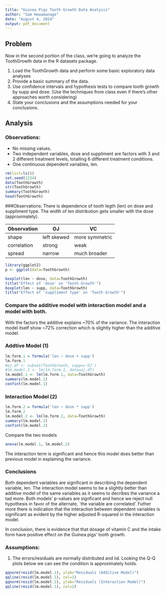 ```yaml
---
title: "Guinea Pigs Tooth Growth Data Analysis"
author: "Sam Hewamanage"
date: "August 4, 2014"
output: pdf_document
---
```


## Problem
Now in the second portion of the class, we're going to analyze the ToothGrowth data in the R datasets package.

1. Load the ToothGrowth data and perform some basic exploratory data analyses 
2. Provide a basic summary of the data.
3. Use confidence intervals and hypothesis tests to compare tooth growth by supp and dose. (Use the techniques from class even if there's other approaches worth considering)
4. State your conclusions and the assumptions needed for your conclusions. 

## Analysis
### Observations:
* No missing values. 
* Two independent variables, dose and suppliment are factors with 3 and 2 different treatment levels, totalling 6 different treatment conditions.
* One continuous dependent variables, len.


```r
rm(list=ls())
set.seed(1234)
data(ToothGrowth)
str(ToothGrowth)
summary(ToothGrowth)
head(ToothGrowth)
```

###Observations:
There is dependence of tooth legth (len) on dose and suppliment type. The width of len distribution gets smaller with the dose (approximately).

Observation | OJ | VC
------------| -- | --
shape | left skewed | more symmetric
correlation | strong | weak
spread | narrow | much broader | 

```r
library(ggplot2)
p <- ggplot(data=ToothGrowth)

boxplot(len ~ dose, data=ToothGrowth)
title("Effect of 'dose' on 'Tooth Growth'")
boxplot(len ~ supp, data=ToothGrowth)
title("Effect of 'suppliment type' on 'Tooth Growth'")
```

### Compare the additive model with interaction model and a model with both.

With the factors the additive explains ~70% of the variance. The interaction model itself show ~72% correction which is slightly higher than the additive model. 

### Addtive Model (1)
```r
lm.form.1 = formula('len ~ dose + supp')
lm.form.1
#oj.df <- subset(ToothGrowth, supp=='OJ')
#lm.model.1 <- lm(lm.form.1, data=oj.df)
lm.model.1 <- lm(lm.form.1, data=ToothGrowth)
summary(lm.model.1)
confint(lm.model.1)

```

### Interaction Model (2)
```r
lm.form.2 = formula('len ~ dose * supp')
lm.form.2
lm.model.2 <- lm(lm.form.2, data=ToothGrowth)
summary(lm.model.2)
confint(lm.model.2)

```

Compare the two models
```r
anova(lm.model.1, lm.model.2)
```

The interaction term is significant and hence this model does better than previous model in explaining the variance.


### Conclusions
Both dependent variables are significant in describing the dependent variable, len. The interaction model seems to be a slightly better than additive model of the same variables as it seems to decribes the variance a tad more. Both models' p-values are signficant and hence we reject null hypothesis in favor of the alternate, `the variable are correlated'. Futher more there is indication that the interaction between dependent variables is significant as evident by the higher adjusted R-squared in the interaction model.

In conclusion, there is evidence that that dosage of vitamin C and the intake form have positive effect on the Guinea pigs' tooth growth. 

### Assumptions:

1. The errors/residuals are normally distributed and iid. Looking the Q-Q plots below we can see the condition is approximately holds.

```r
qqnorm(resid(lm.model.1), ylab="Residuals (Additive Model)")
qqline(resid(lm.model.1), col=2)
qqnorm(resid(lm.model.2), ylab="Residuals (Interaction Model)")
qqline(resid(lm.model.1), col=2)
```
